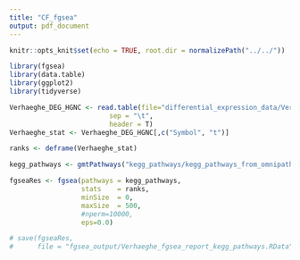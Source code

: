 ```yaml
---
title: "CF_fgsea"
output: pdf_document
---
```


```r
knitr::opts_knit$set(echo = TRUE, root.dir = normalizePath("../../"))
```

```r
library(fgsea)
library(data.table)
library(ggplot2)
library(tidyverse)
```

```r
Verhaeghe_DEG_HGNC <- read.table(file="differential_expression_data/Verhaeghe_DEG_limma_unique_HGNC.txt",
                         sep = "\t",
                         header = T)
Verhaeghe_stat <- Verhaeghe_DEG_HGNC[,c("Symbol", "t")]

ranks <- deframe(Verhaeghe_stat)
```


```r
kegg_pathways <- gmtPathways("kegg_pathways/kegg_pathways_from_omnipathR.gmt")
```

```r
fgseaRes <- fgsea(pathways = kegg_pathways, 
                  stats    = ranks,
                  minSize  = 0,
                  maxSize  = 500,
                  #nperm=10000,
                  eps=0.0)

# save(fgseaRes,
#      file = "fgsea_output/Verhaeghe_fgsea_report_kegg_pathways.RData")
```
